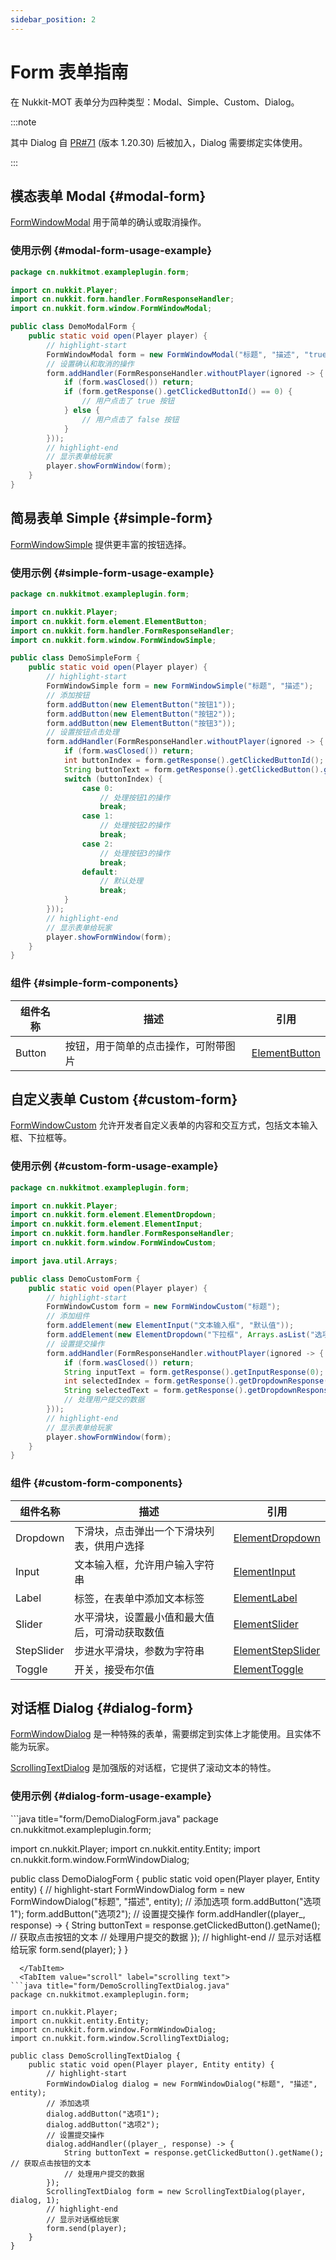 ```yaml
---
sidebar_position: 2
---
```



# Form 表单指南

在 Nukkit-MOT 表单分为四种类型：Modal、Simple、Custom、Dialog。

:::note

其中 Dialog 自 [PR#71](https://github.com/MemoriesOfTime/Nukkit-MOT/pull/71) (版本 1.20.30) 后被加入，Dialog 需要绑定实体使用。

:::

## 模态表单 Modal \{#modal-form}

[FormWindowModal](https://github.com/MemoriesOfTime/Nukkit-MOT/blob/master/src/main/java/cn/nukkit/form/window/FormWindowModal.java) 用于简单的确认或取消操作。

### 使用示例 \{#modal-form-usage-example}

```java title="form/DemoModalForm.java"
package cn.nukkitmot.exampleplugin.form;

import cn.nukkit.Player;
import cn.nukkit.form.handler.FormResponseHandler;
import cn.nukkit.form.window.FormWindowModal;

public class DemoModalForm {
    public static void open(Player player) {
        // highlight-start
        FormWindowModal form = new FormWindowModal("标题", "描述", "true", "false");
        // 设置确认和取消的操作
        form.addHandler(FormResponseHandler.withoutPlayer(ignored -> {
            if (form.wasClosed()) return;
            if (form.getResponse().getClickedButtonId() == 0) {
                // 用户点击了 true 按钮
            } else {
                // 用户点击了 false 按钮
            }
        }));
        // highlight-end
        // 显示表单给玩家
        player.showFormWindow(form);
    }
}
```

## 简易表单 Simple \{#simple-form}

[FormWindowSimple](https://github.com/MemoriesOfTime/Nukkit-MOT/blob/master/src/main/java/cn/nukkit/form/window/FormWindowSimple.java) 提供更丰富的按钮选择。

### 使用示例 \{#simple-form-usage-example}

```java title="form/DemoSimpleForm.java"
package cn.nukkitmot.exampleplugin.form;

import cn.nukkit.Player;
import cn.nukkit.form.element.ElementButton;
import cn.nukkit.form.handler.FormResponseHandler;
import cn.nukkit.form.window.FormWindowSimple;

public class DemoSimpleForm {
    public static void open(Player player) {
        // highlight-start
        FormWindowSimple form = new FormWindowSimple("标题", "描述");
        // 添加按钮
        form.addButton(new ElementButton("按钮1"));
        form.addButton(new ElementButton("按钮2"));
        form.addButton(new ElementButton("按钮3"));
        // 设置按钮点击处理
        form.addHandler(FormResponseHandler.withoutPlayer(ignored -> {
            if (form.wasClosed()) return;
            int buttonIndex = form.getResponse().getClickedButtonId(); // 获取点击的按钮索引
            String buttonText = form.getResponse().getClickedButton().getText(); // 获取点击的按钮文本
            switch (buttonIndex) {
                case 0:
                    // 处理按钮1的操作
                    break;
                case 1:
                    // 处理按钮2的操作
                    break;
                case 2:
                    // 处理按钮3的操作
                    break;
                default:
                    // 默认处理
                    break;
            }
        }));
        // highlight-end
        // 显示表单给玩家
        player.showFormWindow(form);
    }
}
```

### 组件 \{#simple-form-components}

| 组件名称      | 描述                                           | 引用                                                         |
| -------------- | ---------------------------------------------- | ---------------------------------------------------------------- |
| Button         | 按钮，用于简单的点击操作，可附带图片           | [ElementButton](https://github.com/MemoriesOfTime/Nukkit-MOT/tree/master/src/main/java/cn/nukkit/form/element/ElementButton.java) |

## 自定义表单 Custom \{#custom-form}

[FormWindowCustom](https://github.com/MemoriesOfTime/Nukkit-MOT/blob/master/src/main/java/cn/nukkit/form/window/FormWindowCustom.java) 允许开发者自定义表单的内容和交互方式，包括文本输入框、下拉框等。

### 使用示例 \{#custom-form-usage-example}

```java title="form/DemoCustomForm.java"
package cn.nukkitmot.exampleplugin.form;

import cn.nukkit.Player;
import cn.nukkit.form.element.ElementDropdown;
import cn.nukkit.form.element.ElementInput;
import cn.nukkit.form.handler.FormResponseHandler;
import cn.nukkit.form.window.FormWindowCustom;

import java.util.Arrays;

public class DemoCustomForm {
    public static void open(Player player) {
        // highlight-start
        FormWindowCustom form = new FormWindowCustom("标题");
        // 添加组件
        form.addElement(new ElementInput("文本输入框", "默认值"));
        form.addElement(new ElementDropdown("下拉框", Arrays.asList("选项1", "选项2", "选项3")));
        // 设置提交操作
        form.addHandler(FormResponseHandler.withoutPlayer(ignored -> {
            if (form.wasClosed()) return;
            String inputText = form.getResponse().getInputResponse(0); // 获取文本输入框的值
            int selectedIndex = form.getResponse().getDropdownResponse(1).getElementID(); // 获取下拉框选择的索引
            String selectedText = form.getResponse().getDropdownResponse(1).getElementContent(); // 获取下拉框选择的文本
            // 处理用户提交的数据
        }));
        // highlight-end
        // 显示表单给玩家
        player.showFormWindow(form);
    }
}

```

### 组件 \{#custom-form-components}

| 组件名称      | 描述                                           | 引用                                                         |
| -------------- | ---------------------------------------------- | ---------------------------------------------------------------- |
| Dropdown       | 下滑块，点击弹出一个下滑块列表，供用户选择    | [ElementDropdown](https://github.com/MemoriesOfTime/Nukkit-MOT/tree/master/src/main/java/cn/nukkit/form/element/ElementDropdown.java) |
| Input          | 文本输入框，允许用户输入字符串                | [ElementInput](https://github.com/MemoriesOfTime/Nukkit-MOT/tree/master/src/main/java/cn/nukkit/form/element/ElementInput.java) |
| Label          | 标签，在表单中添加文本标签                     | [ElementLabel](https://github.com/MemoriesOfTime/Nukkit-MOT/tree/master/src/main/java/cn/nukkit/form/element/ElementLabel.java) |
| Slider         | 水平滑块，设置最小值和最大值后，可滑动获取数值 | [ElementSlider](https://github.com/MemoriesOfTime/Nukkit-MOT/tree/master/src/main/java/cn/nukkit/form/element/ElementSlider.java) |
| StepSlider     | 步进水平滑块，参数为字符串                     | [ElementStepSlider](https://github.com/MemoriesOfTime/Nukkit-MOT/tree/master/src/main/java/cn/nukkit/form/element/ElementStepSlider.java) |
| Toggle         | 开关，接受布尔值                               | [ElementToggle](https://github.com/MemoriesOfTime/Nukkit-MOT/tree/master/src/main/java/cn/nukkit/form/element/ElementToggle.java) |

## 对话框 Dialog \{#dialog-form}

[FormWindowDialog](https://github.com/MemoriesOfTime/Nukkit-MOT/blob/master/src/main/java/cn/nukkit/form/window/FormWindowDialog.java) 是一种特殊的表单，需要绑定到实体上才能使用。且实体不能为玩家。


[ScrollingTextDialog](https://github.com/MemoriesOfTime/Nukkit-MOT/blob/master/src/main/java/cn/nukkit/form/window/ScrollingTextDialog.java) 是加强版的对话框，它提供了滚动文本的特性。

### 使用示例 \{#dialog-form-usage-example}

<Tabs groupId="dialog-type">
  <TabItem value="normal" label="normal">
```java title="form/DemoDialogForm.java"
package cn.nukkitmot.exampleplugin.form;

import cn.nukkit.Player;
import cn.nukkit.entity.Entity;
import cn.nukkit.form.window.FormWindowDialog;

public class DemoDialogForm {
    public static void open(Player player, Entity entity) {
        // highlight-start
        FormWindowDialog form = new FormWindowDialog("标题", "描述", entity);
        // 添加选项
        form.addButton("选项1");
        form.addButton("选项2");
        // 设置提交操作
        form.addHandler((player_, response) -> {
            String buttonText = response.getClickedButton().getName(); // 获取点击按钮的文本
            // 处理用户提交的数据
        });
        // highlight-end
        // 显示对话框给玩家
        form.send(player);
    }
}
```
  </TabItem>
  <TabItem value="scroll" label="scrolling text">
```java title="form/DemoScrollingTextDialog.java"
package cn.nukkitmot.exampleplugin.form;

import cn.nukkit.Player;
import cn.nukkit.entity.Entity;
import cn.nukkit.form.window.FormWindowDialog;
import cn.nukkit.form.window.ScrollingTextDialog;

public class DemoScrollingTextDialog {
    public static void open(Player player, Entity entity) {
        // highlight-start
        FormWindowDialog dialog = new FormWindowDialog("标题", "描述", entity);
        // 添加选项
        dialog.addButton("选项1");
        dialog.addButton("选项2");
        // 设置提交操作
        dialog.addHandler((player_, response) -> {
            String buttonText = response.getClickedButton().getName(); // 获取点击按钮的文本
            // 处理用户提交的数据
        });
        ScrollingTextDialog form = new ScrollingTextDialog(player, dialog, 1);
        // highlight-end
        // 显示对话框给玩家
        form.send(player);
    }
}
```
  </TabItem>
</Tabs>